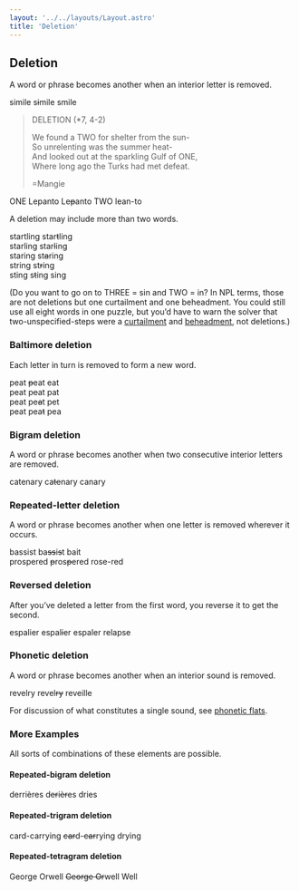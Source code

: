 ```yaml
---
layout: '../../layouts/Layout.astro'
title: 'Deletion'
---
```


## Deletion

A word or phrase becomes another when an interior letter is removed.

<span class="before">simile</span> <span class="before">s<del>i</del>mile</span> <span class="after">smile</span>

> DELETION (*7, 4-2)
> 
> We found a TWO for shelter from the sun-<br/>
> So unrelenting was the summer heat-<br/>
> And looked out at the sparkling Gulf of ONE,<br/>
> Where long ago the Turks had met defeat.
> 
> =Mangie

<span class="before"><label>ONE</label> Lepanto</span> <span class="before">Le<del>p</del>anto</span> <span class="after"><label>TWO</label> lean-to</span>

A deletion may include more than two words.

<p class="example-block">
<span class="before">startling</span> <span class="before">star<del>t</del>ling</span><br/>
<span class="before">starling</span> <span class="before">star<del>l</del>ing</span><br/>
<span class="before">staring</span> <span class="before">st<del>a</del>ring</span><br/>
<span class="before">string</span> <span class="before">st<del>r</del>ing</span><br/>
<span class="before">sting</span> <span class="before">s<del>t</del>ing</span>
<span class="after">sing</span>
</p>

(Do you want to go on to THREE = sin and TWO = in? In NPL terms, those are not deletions but one curtailment and one beheadment. You could still use all eight words in one puzzle, but you&rsquo;d have to warn the solver that two-unspecified-steps were a <a href="base/curtailment">curtailment</a> and <a href="base/beheadment">beheadment</a>, not deletions.)

### Baltimore deletion

Each letter in turn is removed to form a new word.

<p class="example-block">
<span class="before">peat</span> <span class="before"><del>p</del>eat</span> <span class="after">eat</span><br/>
<span class="before">peat</span> <span class="before">p<del>e</del>at</span> <span class="after">pat</span><br/>
<span class="before">peat</span> <span class="before">pe<del>a</del>t</span> <span class="after">pet</span><br/>
<span class="before">peat</span> <span class="before">pea<del>t</del></span> <span class="after">pea</span>
</p>

### Bigram deletion

A word or phrase becomes another when two consecutive interior letters are removed.

<span class="before">catenary</span> <span class="before">ca<del>te</del>nary</span> <span class="after">canary</span>

### Repeated-letter deletion

A word or phrase becomes another when one letter is removed wherever it occurs.

<p class="example-block">
<span class="before">bassist</span> <span class="before">ba<del>ss</del>i<del>s</del>t</span> <span class="after">bait</span><br/>
<span class="before">prospered</span> <span class="before"><del>p</del>ros<del>p</del>ered</span> <span class="after">rose-red</span>
</p>

### Reversed deletion

After you&rsquo;ve deleted a letter from the first word, you reverse it to get the second. 

<span class="before">espalier</span> <span class="before">espal<del>i</del>er</span> <span class="before"><span class="reverse">espaler</span></span> <span class="after">relapse</span>

### Phonetic deletion

A word or phrase becomes another when an interior sound is removed.

<span class="before">revelry</span> <span class="before">revel<del>ry</del></span> <span class="after">reveille</span>

For discussion of what constitutes a single sound, see <a href="modifier/phonetic">phonetic flats</a>.

### More Examples

All sorts of combinations of these elements are possible.

#### Repeated-bigram deletion

<span class="before">derri&egrave;res</span> <span class="before">d<del>er</del>i<del>&egrave;r</del>es</span> <span class="after">dries</span>

#### Repeated-trigram deletion

<span class="before">card-carrying</span> <span class="before"><del>car</del>d-<del>car</del>rying</span> <span class="after">drying</span>

#### Repeated-tetragram deletion

<span class="before">George Orwell</span> <span class="before"><del>Geor</del><del>ge Or</del>well</span> <span class="after">Well</span>